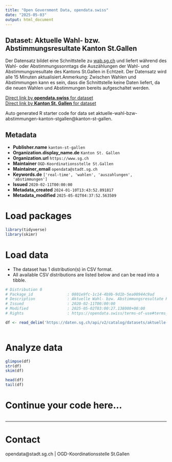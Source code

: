 ```yaml
---
title: "Open Government Data, opendata.swiss"
date: "2025-05-03"
output: html_document
---
```


## Dataset: Aktuelle Wahl- bzw. Abstimmungsresultate Kanton St.Gallen

Der Datensatz bildet eine Schnittstelle zu [wab.sg.ch](https://wab.sg.ch/) und liefert während des Wahl- oder Abstimmungssonntags die Auszählungen der Wahl- und Abstimmungsresultate des Kantons St.Gallen in Echtzeit. Der Datensatz wird alle 15 Minuten aktualisiert.Anmerkung: Zwischen Wahlen und Abstimmungen kann es sein, dass die Schnittstelle keine Daten liefert, da die neuen Wahlen und Abstimmungen bereits aufgeschaltet werden.

[Direct link by **opendata.swiss** for dataset](https://opendata.swiss/de/dataset/aktuelle-wahl-bzw-abstimmungsresultate-kanton-st-gallen)<br>
[Direct link by **Kanton St. Gallen** for dataset](https://daten.sg.ch/explore/dataset/aktuelle-wahl-bzw-abstimmungen-kanton-stgallen/)

Auto generated R starter code for data set aktuelle-wahl-bzw-abstimmungen-kanton-stgallen@kanton-st-gallen.

## Metadata

- **Publisher.name** `kanton-st-gallen`
- **Organization.display_name.de** `Kanton St. Gallen`
- **Organization.url** `https://www.sg.ch`
- **Maintainer** `OGD-Koordinationsstelle St.Gallen`
- **Maintainer_email** `opendata@stadt.sg.ch`
- **Keywords.de** `['real-time', 'wahlen', 'auszahlungen', 'abstimmungen']`
- **Issued** `2020-02-11T00:00:00`
- **Metadata_created** `2024-01-10T13:43:52.891817`
- **Metadata_modified** `2025-05-02T04:37:52.563509`


# Load packages

```r

library(tidyverse)
library(skimr)

```

# Load data

-   The dataset has 1 distribution(s) in CSV format.
-   All available CSV distributions are listed below and can be read into a tibble.

```r

# Distribution 0
# Package_id               : 0801e9fc-1c14-4b9b-9d1b-5ea00944c9ad
# Description              : Aktuelle Wahl- bzw. Abstimmungsresultate Kanton St.Gallen (csv)
# Issued                   : 2020-02-11T00:00:00
# Modified                 : 2025-05-02T03:00:27.138000+00:00
# Rights                   : https://opendata.swiss/terms-of-use#terms_by

df <- read_delim('https://daten.sg.ch/api/v2/catalog/datasets/aktuelle-wahl-bzw-abstimmungen-kanton-stgallen/exports/csv?use_labels=true')



```

# Analyze data

```r

glimpse(df)
str(df)
skim(df)

head(df)
tail(df)

```

# Continue your code here...

```r

```

------------------------------------------------------------------------

# Contact

opendata@stadt.sg.ch | OGD-Koordinationsstelle St.Gallen
